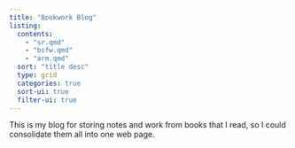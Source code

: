 ```yaml
---
title: "Bookwork Blog"
listing:
  contents:
    - "sr.qmd"
    - "bsfw.qmd"
    - "arm.qmd"
  sort: "title desc"
  type: grid
  categories: true
  sort-ui: true
  filter-ui: true
---
```


This is my blog for storing notes and work from books that I read, so I could
consolidate them all into one web page.

